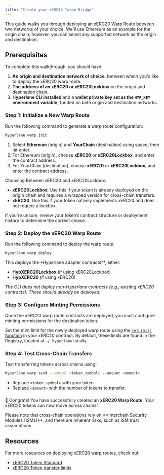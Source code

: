 ```yaml
---
title: "Create your xERC20 Token Bridge"
---
```


This guide walks you through deploying an xERC20 Warp Route between two networks of your choice. We'll use Ethereum as an example for the origin chain; however, you can select any supported network as the origin and destination.

## Prerequisites

To complete this walkthrough, you should have:

1. **An origin and destination network of choice**, between which you’d like to deploy the xERC20 warp route.
2. **The address of an xERC20 or xERC20Lockbox** on the origin and destination chain.
3. **Hyperlane CLI installed** and a **wallet private key set as the `HYP_KEY` environment variable**, funded on both origin and destination networks.

### Step 1: Initialize a New Warp Route

Run the following command to generate a warp route configuration:

```bash
hyperlane warp init
```

1. Select **Ethereum** (origin) and **YourChain** (destination) using space, then hit enter.
2. For Ethereum (origin), choose **xERC20** or **xERC20Lockbox**, and enter the contract address.
3. For YourChain (destination), choose **xERC20** or **xERC20Lockbox**, and enter the contract address.

<Info>
Choosing Between xERC20 and xERC20Lockbox:

- **xERC20Lockbox**: Use this if your token is already deployed on the origin chain and requires a wrapped version for cross-chain transfers.
- **xERC20**: Use this if your token natively implements xERC20 and does not require a lockbox.

If you're unsure, review your token’s contract structure or deployment history to determine the correct choice.

</Info>

### Step 2: Deploy the xERC20 Warp Route

Run the following command to deploy the warp route:

```bash
hyperlane warp deploy
```

This deploys the \*Hyperlane adapter contracts\*\*, either:

- **HypXERC20Lockbox** (if using xERC20Lockbox)
- **HypXERC20** (if using xERC20)

_The CLI does not deploy non-Hyperlane contracts (e.g., existing xERC20 contracts). Those should already be deployed._

### Step 3: Configure Minting Permissions

Once the xERC20 warp route contracts are deployed, you must configure minting permissions for the destination token.

Set the mint limit for the newly deployed warp route using the [`setLimits` function](https://github.com/defi-wonderland/xERC20/blob/main/solidity/contracts/XERC20.sol#L85) in your xERC20 contract.
By default, these limits are found in the Registry, located at `~/.hyperlane` locally.

### Step 4: Test Cross-Chain Transfers

Test transferring tokens across chains using:

```bash
hyperlane warp send --symbol <token_symbol> --amount <amount>
```

- Replace `<token_symbol>` with your token.
- Replace `<amount>` with the number of tokens to transfer.

###

🎉 Congrats! You have successfully created an **xERC20 Warp Route**. Your xERC20 tokens can now move across chains!

<Warning>
  Please note that cross-chain operations rely on **Interchain Security Modules
  (ISMs)**, and there are inherent risks, such as ISM trust assumptions.
</Warning>

## Resources

For more resources on deploying xERC20 warp routes, check out:

- [xERC20 Token Standard](https://github.com/defi-wonderland/xERC20/blob/main/solidity/contracts/XERC20.sol)
- [xERC20 Token transfer limits](./manage-warp-route-limits.mdx)
